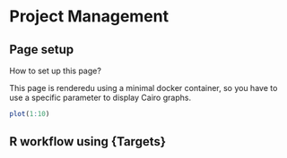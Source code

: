 # Project Management

## Page setup

How to set up this page?

This page is renderedu using a minimal docker container, so you have to use a specific parameter to display Cairo graphs.

```r
plot(1:10)
```

## R workflow using {Targets}